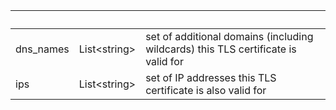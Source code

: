 
| &nbsp;    | &nbsp;             | &nbsp;                                                                            |
| --------- | ------------------ | --------------------------------------------------------------------------------- |
| dns_names | List&lt;string&gt; | set of additional domains (including wildcards) this TLS certificate is valid for |
| ips       | List&lt;string&gt; | set of IP addresses this TLS certificate is also valid for                        |
